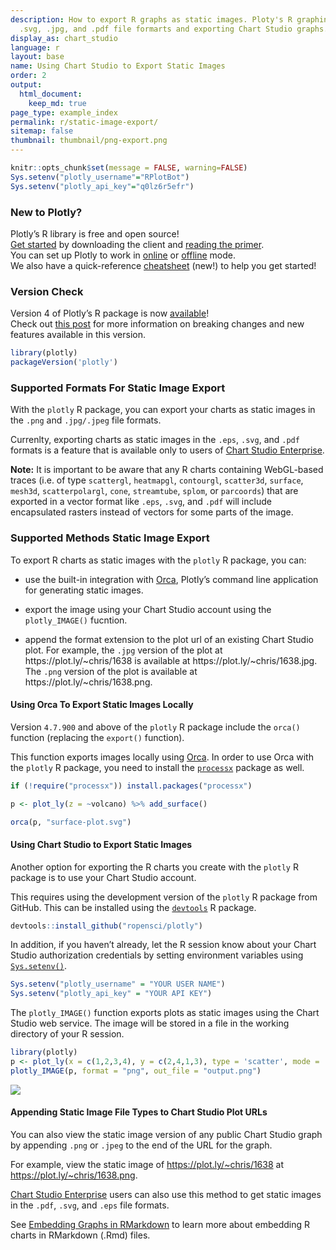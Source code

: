 ```yaml
---
description: How to export R graphs as static images. Ploty's R graphing library supports exporting to .png,
  .svg, .jpg, and .pdf file formarts and exporting Chart Studio graphs.
display_as: chart_studio
language: r
layout: base
name: Using Chart Studio to Export Static Images
order: 2
output:
  html_document:
    keep_md: true
page_type: example_index
permalink: r/static-image-export/
sitemap: false
thumbnail: thumbnail/png-export.png
---
```


```r
knitr::opts_chunk$set(message = FALSE, warning=FALSE)
Sys.setenv("plotly_username"="RPlotBot")
Sys.setenv("plotly_api_key"="q0lz6r5efr")
```

### New to Plotly?

Plotly's R library is free and open source!<br>
[Get started](https://plot.ly/r/getting-started/) by downloading the client and [reading the primer](https://plot.ly/r/getting-started/).<br>
You can set up Plotly to work in [online](https://plot.ly/r/getting-started/#hosting-graphs-in-your-online-plotly-account) or [offline](https://plot.ly/r/offline/) mode.<br>
We also have a quick-reference [cheatsheet](https://images.plot.ly/plotly-documentation/images/r_cheat_sheet.pdf) (new!) to help you get started!

### Version Check

Version 4 of Plotly's R package is now [available](https://plot.ly/r/getting-started/#installation)!<br>
Check out [this post](http://moderndata.plot.ly/upgrading-to-plotly-4-0-and-above/) for more information on breaking changes and new features available in this version.

```r
library(plotly)
packageVersion('plotly')
```

### Supported Formats For Static Image Export

With the `plotly` R package, you can export your charts as static images in the `.png` and `.jpg/.jpeg` file formats.

Currenlty, exporting charts as static images in the `.eps`, `.svg`, and `.pdf` formats is a feature that is available only to users of [Chart Studio Enterprise](https://plot.ly/online-chart-maker/).

**Note:** It is important to be aware that any R charts containing WebGL-based traces (i.e. of type `scattergl`, `heatmapgl`, `contourgl`, `scatter3d`, `surface`, `mesh3d`, `scatterpolargl`, `cone`, `streamtube`, `splom`, or `parcoords`) that are exported in a vector format like `.eps`, `.svg`, and `.pdf` will include encapsulated rasters instead of vectors for some parts of the image.

### Supported Methods Static Image Export

To export R charts as static images with the `plotly` R package, you can:

* use the built-in integration with [Orca](https://github.com/plotly/orca), Plotly's command line application for generating static images.

* export the image using your Chart Studio account using the `plotly_IMAGE()` fucntion.

* append the format extension to the plot url of an existing Chart Studio plot. For example, the `.jpg` version of the plot at https://plot.ly/~chris/1638 is available at https://plot.ly/~chris/1638.jpg. The `.png` version of the plot is available at https://plot.ly/~chris/1638.png.

#### Using Orca To Export Static Images Locally

Version `4.7.900` and above of the `plotly` R package include the `orca()` function (replacing the `export()` function). 

This function exports images locally using [Orca](https://github.com/plotly/orca). In order to use Orca with the `plotly` R package, you need to install the [`processx`](https://github.com/r-lib/processx) package as well.

```r
if (!require("processx")) install.packages("processx")

p <- plot_ly(z = ~volcano) %>% add_surface()

orca(p, "surface-plot.svg")
```

#### Using Chart Studio to Export Static Images

Another option for exporting the R charts you create with the `plotly` R package is to use your Chart Studio account.

This requires using the development version of the `plotly` R package from GitHub. This can be installed using the [`devtools`](https://cran.r-project.org/web/packages/devtools/index.html) R package.

```r
devtools::install_github("ropensci/plotly")
```
 
In addition, if you haven't already, let the R session know about your Chart Studio authorization credentials by setting environment variables using [`Sys.setenv()`](https://www.rdocumentation.org/packages/base/versions/3.6.2/topics/Sys.setenv).

```r
Sys.setenv("plotly_username" = "YOUR USER NAME")
Sys.setenv("plotly_api_key" = "YOUR API KEY")
```

The `plotly_IMAGE()` function exports plots as static images using the Chart Studio web service. The image will be stored in a file in the working directory of your R session.

```r
library(plotly)
p <- plot_ly(x = c(1,2,3,4), y = c(2,4,1,3), type = 'scatter', mode = 'lines')
plotly_IMAGE(p, format = "png", out_file = "output.png")
```

![](https://images.plot.ly/plotly-documentation/images/output.png)

#### Appending Static Image File Types to Chart Studio Plot URLs

You can also view the static image version of any public Chart Studio graph by appending `.png` or `.jpeg` to the end of the URL for the graph. 

For example, view the static image of <https://plot.ly/~chris/1638> at <https://plot.ly/~chris/1638.png>. 

[Chart Studio Enterprise](https://plot.ly/online_chart_maker) users can also use this method to get static images in the `.pdf`, `.svg`, and `.eps` file formats. 

See [Embedding Graphs in RMarkdown](https://plot.ly/r/embedding-graphs-in-rmarkdown/) to learn more about embedding R charts in RMarkdown (.Rmd) files.